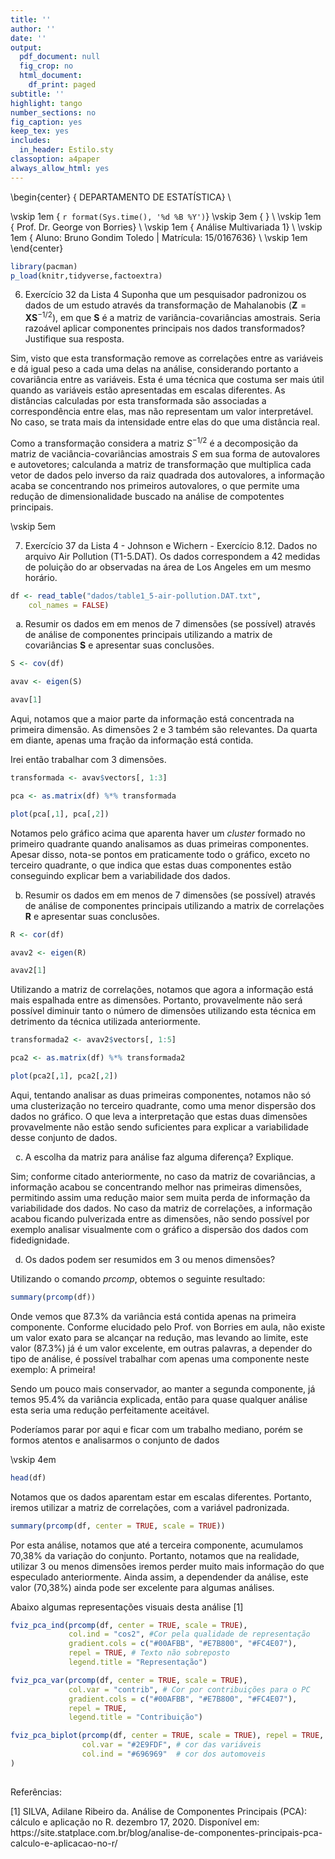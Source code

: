 ```yaml
---
title: ''
author: ''
date: ''
output:
  pdf_document: null
  fig_crop: no
  html_document:
    df_print: paged
subtitle: ''
highlight: tango
number_sections: no
fig_caption: yes
keep_tex: yes
includes:
  in_header: Estilo.sty
classoption: a4paper
always_allow_html: yes
---
```

  
  
\begin{center}
{\Large
  DEPARTAMENTO DE ESTATÍSTICA} \\
\vspace{0.5cm}
\begin{figure}[!t]
\centering
\includegraphics[width=9cm, keepaspectratio]{logo-UnB.eps}
\end{figure}
\vskip 1em
{\large
  `r format(Sys.time(), '%d %B %Y')`}
\vskip 3em
{\LARGE
  \textbf{Entrega 3 - Lista 4}} \\
\vskip 1em
{\Large
  Prof. Dr. George von Borries} \\
\vskip 1em
{\Large
  Análise Multivariada 1} \\
\vskip 1em
{\Large
  Aluno: Bruno Gondim Toledo | Matrícula: 15/0167636} \\
\vskip 1em
\end{center}

```r

library(pacman)
p_load(knitr,tidyverse,factoextra)

```

\newpage

6. Exercício 32 da Lista 4 Suponha que um pesquisador padronizou os dados de um
estudo através da transformação de Mahalanobis ($\mathbf{Z}=\mathbf{XS}^{-1/2}$), em que **S** é a matriz de variância-covariâncias amostrais. Seria razoável aplicar componentes principais nos dados transformados? Justifique sua resposta.

Sim, visto que esta transformação remove as correlações entre as variáveis e dá igual peso a cada uma delas na análise, considerando portanto a covariância entre as variáveis. Esta é uma técnica que costuma ser mais útil quando as variáveis estão apresentadas em escalas diferentes. As distâncias calculadas por esta transformada são associadas a correspondência entre elas, mas não representam um valor interpretável. No caso, se trata mais da intensidade entre elas do que uma distância real.

Como a transformação considera a matriz $S^{-1/2}$ é a decomposição da matriz de vaciância-covariâncias amostrais $S$ em sua forma de autovalores e autovetores; calculanda a matriz de transformação que multiplica cada vetor de dados pelo inverso da raiz quadrada dos autovalores, a informação acaba se concentrando nos primeiros autovalores, o que permite uma redução de dimensionalidade buscado na análise de compotentes principais.

\vskip 5em

7. Exercício 37 da Lista 4 - Johnson e Wichern - Exercício 8.12. Dados no arquivo Air Pollution (T1-5.DAT). Os dados correspondem a 42 medidas de poluição do ar observadas na área de Los Angeles em um mesmo horário.


```r

df <- read_table("dados/table1_5-air-pollution.DAT.txt", 
    col_names = FALSE)

```

(a) Resumir os dados em em menos de 7 dimensões (se possível) através de análise de componentes principais utilizando a matrix de covariâncias **S** e apresentar suas conclusões.

```r

S <- cov(df)

avav <- eigen(S)

avav[1]

```

Aqui, notamos que a maior parte da informação está concentrada na primeira dimensão. As dimensões 2 e 3 também são relevantes. Da quarta em diante, apenas uma fração da informação está contida.

Irei então trabalhar com 3 dimensões.

```r

transformada <- avav$vectors[, 1:3]

pca <- as.matrix(df) %*% transformada

plot(pca[,1], pca[,2])


```

Notamos pelo gráfico acima que aparenta haver um *cluster* formado no primeiro quadrante quando analisamos as duas primeiras componentes. Apesar disso, nota-se pontos em praticamente todo o gráfico, exceto no terceiro quadrante, o que indica que estas duas componentes estão conseguindo explicar bem a variabilidade dos dados.

(b) Resumir os dados em em menos de 7 dimensões (se possível) através de análise
de componentes principais utilizando a matrix de correlações **R** e apresentar suas
conclusões.

```r

R <- cor(df)

avav2 <- eigen(R)

avav2[1]

```
Utilizando a matriz de correlações, notamos que agora a informação está mais espalhada entre as dimensões. Portanto, provavelmente não será possível diminuir tanto o número de dimensões utilizando esta técnica em detrimento da técnica utilizada anteriormente.

```r

transformada2 <- avav2$vectors[, 1:5]

pca2 <- as.matrix(df) %*% transformada2

plot(pca2[,1], pca2[,2])


```
Aqui, tentando analisar as duas primeiras componentes, notamos não só uma clusterização no terceiro quadrante, como uma menor dispersão dos dados no gráfico. O que leva a interpretação que estas duas dimensões provavelmente não estão sendo suficientes para explicar a variabilidade desse conjunto de dados.

(c) A escolha da matriz para análise faz alguma diferença? Explique.

Sim; conforme citado anteriormente, no caso da matriz de covariâncias, a informação acabou se concentrando melhor nas primeiras dimensões, permitindo assim uma redução maior sem muita perda de informação da variabilidade dos dados. No caso da matriz de correlações, a informação acabou ficando pulverizada entre as dimensões, não sendo possível por exemplo analisar visualmente com o gráfico a dispersão dos dados com fidedignidade. 

(d) Os dados podem ser resumidos em 3 ou menos dimensões?

Utilizando o comando *prcomp*, obtemos o seguinte resultado:

```r

summary(prcomp(df))

```

Onde vemos que 87.3% da variância está contida apenas na primeira componente. Conforme elucidado pelo Prof. von Borries em aula, não existe um valor exato para se alcançar na redução, mas levando ao limite, este valor (87.3%) já é um valor excelente, em outras palavras, a depender do tipo de análise, é possível trabalhar com apenas uma componente neste exemplo: A primeira!

Sendo um pouco mais conservador, ao manter a segunda componente, já temos 95.4% da variância explicada, então para quase qualquer análise esta seria uma redução perfeitamente aceitável.

Poderíamos parar por aqui e ficar com um trabalho mediano, porém se formos atentos e analisarmos o conjunto de dados

\vskip 4em

```r
head(df)
```

Notamos que os dados aparentam estar em escalas diferentes. Portanto, iremos utilizar a matriz de correlações, com a variável padronizada.

```r

summary(prcomp(df, center = TRUE, scale = TRUE))

```

Por esta análise, notamos que até a terceira componente, acumulamos 70,38% da variação do conjunto. Portanto, notamos que na realidade, utilizar 3 ou menos dimensões iremos perder muito mais informação do que especulado anteriormente. Ainda assim, a dependender da análise, este valor (70,38%) ainda pode ser excelente para algumas análises.

Abaixo algumas representações visuais desta análise [1]

```r

fviz_pca_ind(prcomp(df, center = TRUE, scale = TRUE),
             col.ind = "cos2", #Cor pela qualidade de representação
             gradient.cols = c("#00AFBB", "#E7B800", "#FC4E07"),
             repel = TRUE, # Texto não sobreposto
             legend.title = "Representação")

fviz_pca_var(prcomp(df, center = TRUE, scale = TRUE),
             col.var = "contrib", # Cor por contribuições para o PC
             gradient.cols = c("#00AFBB", "#E7B800", "#FC4E07"),
             repel = TRUE,     
             legend.title = "Contribuição")

fviz_pca_biplot(prcomp(df, center = TRUE, scale = TRUE), repel = TRUE,
                col.var = "#2E9FDF", # cor das variáveis
                col.ind = "#696969"  # cor dos automoveis
)
             
```

Referências:

[1] SILVA, Adilane Ribeiro da. Análise de Componentes Principais (PCA): cálculo e aplicação no R. dezembro 17, 2020. Disponível em: https://site.statplace.com.br/blog/analise-de-componentes-principais-pca-calculo-e-aplicacao-no-r/